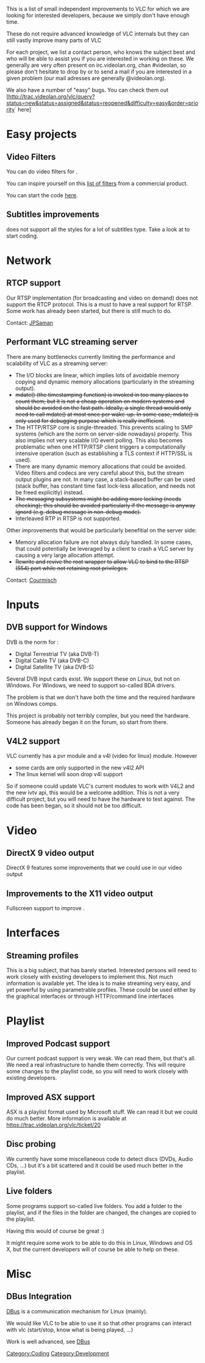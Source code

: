 This is a list of small independent improvements to VLC for which we are looking for interested developers, because we simply don't have enough time.

These do not require advanced knowledge of VLC internals but they can still vastly improve many parts of VLC

For each project, we list a contact person, who knows the subject best and who will be able to assist you if you are interested in working on these. We generally are very often present on irc.videolan.org, chan #videolan, so please don't hesitate to drop by or to send a mail if you are interested in a given problem (our mail adresses are generally <nick>@videolan.org).

We also have a number of "easy" bugs. You can check them out [http://trac.videolan.org/vlc/query?status=new&status=assigned&status=reopened&difficulty=easy&order=priority` here]

= Easy projects =

== Video Filters ==
You can do video filters for {{VLC}}.

You can inspire yourself on this 
[http://movavi.com/enhancemovie/filters.html list of filters] from a commercial product.

You can start the code [http://git.videolan.org/?p=vlc.git;a=tree;f=modules/video_filter here].

== Subtitles improvements ==
{{VLC}} does not support all the styles for a lot of subtitles type.
Take a look at {{VLCSourceFile|modules/codec/subsdec.c}} to start coding.

= Network = 

== RTCP support ==

Our RTSP implementation (for broadcasting and video on demand) does not support the RTCP protocol. This is a must to have a real support for RTSP.
Some work has already been started, but there is still much to do.

Contact: [[User:JPSaman|JPSaman]]

== Performant VLC streaming server ==

There are many bottlenecks currently limiting the performance and scalability of VLC as a streaming server:
* The I/O blocks are linear, which implies lots of avoidable memory copying and dynamic memory allocations (particularly in the streaming output).
* <s>mdate() (the timestamping function) is invoked in too many places to count them; but it is not a cheap operation on modern systems and should be avoided on the fast path. Ideally, a single thread would only need to call mdate() at most once per wake-up. In some case, mdate() is only used for debugging purpose which is really inefficient.</s>
* The HTTP/RTSP core is single-threaded. This prevents scaling to SMP systems (which are the norm on server-side nowadays) properly. This also implies not very scalable I/O event polling. This also becomes problematic when one HTTP/RTSP client triggers a computationally intensive operation (such as establishing a TLS context if HTTP/SSL is used).
* There are many dynamic memory allocations that could be avoided. Video filters and codecs are very careful about this, but the stream output plugins are not. In many case, a stack-based buffer can be used (stack buffer, has constant time fast lock-less allocation, and needs not be freed explicitly) instead.
* <s>The messaging subsystems might be adding more locking (needs checking); this should be avoided particularly if the message is anyway ignord (e.g. debug message in non-debug mode).</s>
* Interleaved RTP in RTSP is not supported.

Other improvements that would be particularly benefitial on the server side:

* Memory allocation failure are not always duly handled. In some cases, that could potentially be leveraged by a client to crash a VLC server by causing a very large allocation attempt.
* <s>Rewrite and revive the root wrapper to allow VLC to bind to the RTSP (554) port while not retaining root privileges.</s>

Contact: [[User:Courmisch|Courmisch]]

= Inputs =

== DVB support for Windows ==

DVB is the norm for :
* Digital Terrestrial TV (aka DVB-T)
* Digital Cable TV (aka DVB-C)
* Digital Satellite TV (aka DVB-S)

Several DVB input cards exist. We support these on Linux, but not on Windows. For Windows, we need to support so-called BDA drivers.

The problem is that we don't have both the time and the required hardware on Windows comps.

This project is probably not terribly complex, but you need the hardware.
Someone has already began it on the forum, so start from there.

== V4L2 support ==

VLC currently has a pvr module and a v4l (video for linux) module.
However 
* some cards are only supported in the new v4l2 API
* The linux kernel will soon drop v4l support

So if someone could update VLC's current modules to work with V4L2 and the new ivtv api, this would be a welcome addition.
This is not a very difficult project, but you will need to have the hardware to test against.
The code has been began, so it should not be too difficult.

= Video = 

== DirectX 9 video output ==

DirectX 9 features some improvements that we could use in our video output

== Improvements to the X11 video output ==

Fullscreen support to improve .

= Interfaces = 

== Streaming profiles == 

This is a big subject, that has barely started. Interested persons will need to work closely with existing developers to implement this.
Not much information is available yet. The idea is to make streaming very easy, and yet powerful by using parametrable profiles. These could be used either by the graphical interfaces or through HTTP/command line interfaces

= Playlist = 

== Improved Podcast support ==

Our current podcast support is very weak. We can read them, but that's all. We need a real infrastructure to handle them correctly. This will require some changes to the playlist code, so you will need to work closely with existing developers.

== Improved ASX support ==

ASX is a playlist format used by Microsoft stuff. We can read it but we could do much better. More information is available at 
https://trac.videolan.org/vlc/ticket/20

== Disc probing ==

We currently have some miscellaneous code to detect discs (DVDs, Audio CDs, ...) but it's a bit scattered and it could be used much better in the playlist.

== Live folders == 

Some programs support so-called live folders. You add a folder to the playlist, and if the files in the folder are changed, the changes are copied to the playlist.

Having this would of course be great :)

It might require some work to be able to do this in Linux, Windows and OS X, but the current developers will of course be able to help on these.

= Misc = 

== DBus Integration ==

[[DBus]] is a communication mechanism for Linux (mainly).

We would like VLC to be able to use it so that other programs can interact with vlc (start/stop, know what is being played, ...)

Work is well advanced, see [[DBus]]

[[Category:Coding]]
[[Category:Development]]